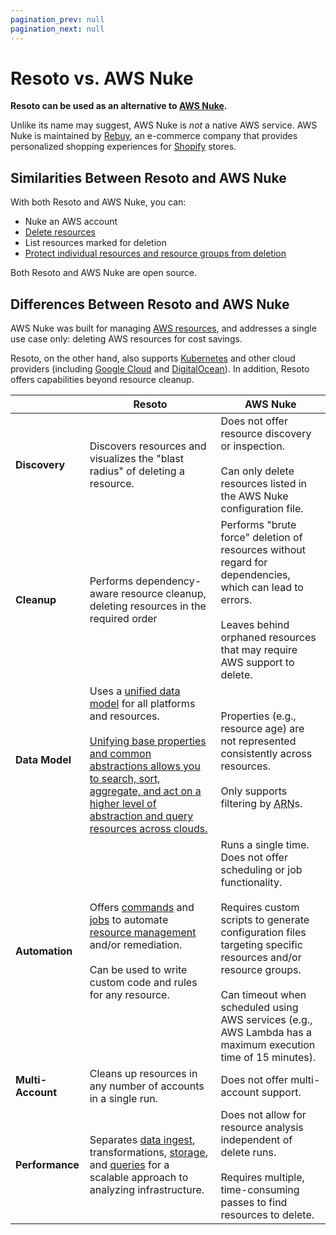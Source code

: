 ```yaml
---
pagination_prev: null
pagination_next: null
---
```


# Resoto vs. AWS Nuke

**Resoto can be used as an alternative to [AWS Nuke](https://github.com/rebuy-de/aws-nuke).**

Unlike its name may suggest, AWS Nuke is _not_ a native AWS service. AWS Nuke is maintained by [Rebuy](https://rebuy.de), an e-commerce company that provides personalized shopping experiences for [Shopify](https://shopify.com) stores.

## Similarities Between Resoto and AWS Nuke

With both Resoto and AWS Nuke, you can:

- Nuke an AWS account
- [Delete resources](/docs/concepts/resource-management/cleanup)
- List resources marked for deletion
- [Protect individual resources and resource groups from deletion](/docs/concepts/resource-management/protection)

Both Resoto and AWS Nuke are open source.

## Differences Between Resoto and AWS Nuke

AWS Nuke was built for managing [AWS resources](/docs/how-to-guides/data-sources/collect-aws-resource-data), and addresses a single use case only: deleting AWS resources for cost savings.

Resoto, on the other hand, also supports [Kubernetes](/docs/how-to-guides/data-sources/collect-kubernetes-resource-data) and other cloud providers (including [Google Cloud](/docs/how-to-guides/data-sources/collect-google-cloud-resource-data) and [DigitalOcean](/docs/how-to-guides/data-sources/collect-digitalocean-resource-data)). In addition, Resoto offers capabilities beyond resource cleanup.

|  | Resoto | AWS Nuke |
| --- | --- | --- |
| **Discovery** | Discovers resources and visualizes the "blast radius" of deleting a resource. | Does not offer resource discovery or inspection.<br /><br />Can only delete resources listed in the AWS Nuke configuration file. |
| **Cleanup** | Performs dependency-aware resource cleanup, deleting resources in the required order | Performs "brute force" deletion of resources without regard for dependencies, which can lead to errors.<br /><br />Leaves behind orphaned resources that may require AWS support to delete. |
| **Data Model** | Uses a [unified data model](/docs/reference/unified-data-model) for all platforms and resources.<br /><br />[Unifying base properties and common abstractions allows you to search, sort, aggregate, and act on a higher level of abstraction and query resources across clouds.](/blog/multi-cloud-resource-management-with-resoto) | Properties (e.g., resource age) are not represented consistently across resources.<br /><br />Only supports filtering by <abbr title="Amazon Resource Names">ARN</abbr>s. |
| **Automation** | Offers [commands](/docs/reference/cli) and [jobs](/docs/concepts/automation#jobs) to automate [resource management](/docs/concepts/resource-management) and/or remediation.<br /><br />Can be used to write custom code and rules for any resource. | Runs a single time. Does not offer scheduling or job functionality.<br /><br />Requires custom scripts to generate configuration files targeting specific resources and/or resource groups.<br /><br />Can timeout when scheduled using AWS services (e.g., AWS Lambda has a maximum execution time of 15 minutes). |
| **Multi-Account** | Cleans up resources in any number of accounts in a single run. | Does not offer multi-account support. |
| **Performance** | Separates [data ingest](/docs/concepts/cloud-data-sync), transformations, [storage](/docs/concepts/asset-inventory-graph), and [queries](/docs/reference/search) for a scalable approach to analyzing infrastructure. | Does not allow for resource analysis independent of delete runs.<br /><br />Requires multiple, time-consuming passes to find resources to delete. |
